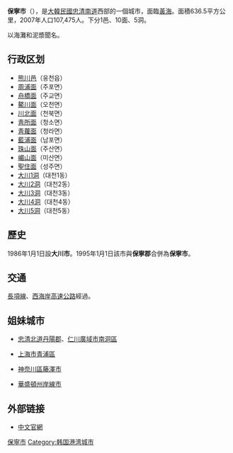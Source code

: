 {{Infobox Settlement
| name                    = 保寧市
| translit_lang1          = [[韓語|韓語]]
| settlement_type         = [[韩国行政区划|自治市]]
| translit_lang1_type1    = [[諺文|諺文]]
| translit_lang1_info1    = 보령시
| translit_lang1_type2    = [[朝鮮漢字|漢字]]
| translit_lang1_info2    = 保寧市
| translit_lang1_type3    = {{nowrap|[[文化观光部2000年式|文化观光部2000年式]]}}
| translit_lang1_info3    = Boryeong-si
| translit_lang1_type4    = {{nowrap|[[馬科恩-賴肖爾表記法|馬科恩-賴肖爾表記法]]}}
| translit_lang1_info4    = Poryŏng-si
| image_skyline           = Hodo (Nokdo-ri).jpg
| image_caption           = 從岸邊遠眺狐島
| image_flag              = Flag of Boryeong.svg
| image_map               = South Chungcheong-Boryeong.svg
| map_caption             = 保寧市在韓國及忠清南道的位置
| subdivision_type        = 國家
| subdivision_name        = {{ROK}}
| subdivision_type1       = [[朝鮮地區|地區]]
| subdivision_name1       = [[湖西地方|湖西地方]]
| subdivision_type2       = 省份
| subdivision_name2       = [[忠清南道|忠清南道]]
| parts_type              = 行政區劃
| parts                   = 1邑、10[[面_(行政區劃)|面]]、5[[行政洞|行政洞]]
| population_blank1_title = 方言
| population_blank1       = [[忠清方言|忠清方言]]
| area_total_km2          = 569.01
| population_total        = 97,967
| population_as_of        = 2022.02
| population_density_km2  = auto
| governing_body          = 保寧市政府
| leader_title            = 市長
| leader_name			  = {{link-ko|金東一|김동일 (1949년)}}
| leader_party            = {{PPP}}
| leader_title1           = 國會議員
| leader_name1			  = {{lk|張東赫 (政治人物)|장동혁 (정치인)|張東赫}}（{{PPP}}）
| blank1_name             = 市樹
| blank1_info             = [[赤松|赤松]]
| blank2_name             = 市花
| blank2_info             = [[山茶花|山茶花]]
| blank3_name             = 市鳥
| blank3_info             = [[海鸥|海鸥]]
| website                 = [https://www.brcn.go.kr/chn.do 保寧市中文網]
}}

'''保寧市'''（{{kor|諺=보령시|漢=保寧市|羅=Boryeong si|f=y}}），是[[大韓民國|大韓民國]][[忠清南道|忠清南道]]西部的一個城市，面臨[[黃海|黃海]]。面積636.5平方公里，2007年人口107,475人。下分1邑、10面、5洞。

以海灘和泥漿聞名。

== 行政区划 ==

* [[熊川邑|熊川邑]]（웅천읍）
* [[周浦面|周浦面]]（주포면）
* [[舟橋面|舟橋面]]（주교면）
* [[鰲川面|鰲川面]]（오천면）
* [[川北面_(保寧市)|川北面]]（천북면）
* [[靑所面|靑所面]]（청소면）
* [[靑蘿面|靑蘿面]]（청라면）
* [[藍浦面|藍浦面]]（남포면）
* [[珠山面|珠山面]]（주산면）
* [[嵋山面|嵋山面]]（미산면）
* [[聖住面|聖住面]]（성주면）
* [[大川洞|大川1洞]]（대천1동）
* [[大川洞|大川2洞]]（대천2동）
* [[大川洞|大川3洞]]（대천3동）
* [[大川洞|大川4洞]]（대천4동）
* [[大川洞|大川5洞]]（대천5동）

== 歷史 ==
1986年1月1日設'''大川市'''。1995年1月1日該市與'''保寧郡'''合併為'''保寧市'''。
== 交通 ==
[[長項線|長項線]]、[[西海岸高速公路|西海岸高速公路]]經過。

== 姐妹城市 ==
* {{ROK}}[[忠清北道|忠清北道]][[丹陽郡_(韓國)|丹陽郡]]、[[仁川廣域市|仁川廣域市]][[南洞區|南洞區]]
* {{PRC}}[[上海市|上海市]][[青浦區|青浦區]]
* {{JAP}}[[神奈川區|神奈川區]][[藤澤市|藤澤市]]
* {{USA}}[[華盛頓州|華盛頓州]][[岸線市_(华盛顿州)|岸線市]]

== 外部链接 ==
* [https://web.archive.org/web/20080803222758/http://www.boryeong.chungnam.kr/ctnt/univ/chin/ 中文官網]

{{忠清南道行政區劃}}

{{DEFAULTSORT:Boryeong-si}}

[[Category:保寧市|]]
[[Category:韩国港湾城市|Category:韩国港湾城市]]